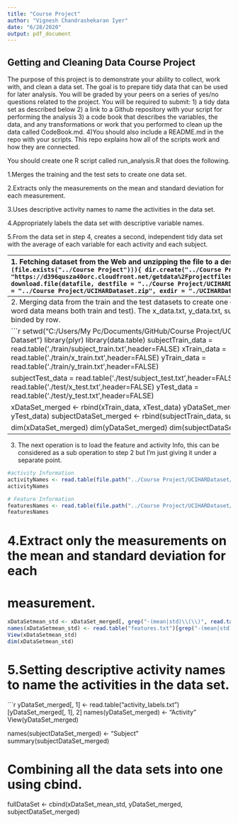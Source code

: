 ```yaml
---
title: "Course Project"
author: "Vignesh Chandrashekaran Iyer"
date: "6/28/2020"
output: pdf_document
---
```

## Getting and Cleaning Data Course Project

The purpose of this project is to demonstrate your ability to collect, work with, and clean a data set. 
The goal is to prepare tidy data that can be used for later analysis. You will be graded by your peers on a series of yes/no questions related to the project.
You will be required to submit: 
1) a tidy data set as described below
2) a link to a Github repository with your script for performing the analysis
3) a code book that describes the variables, the data, and any transformations or work that you performed to clean up the data called CodeBook.md. 
4)You should also include a README.md in the repo with your scripts. This repo explains how all of the scripts work and how they are connected.

You should create one R script called run_analysis.R that does the following.

1.Merges the training and the test sets to create one data set.

2.Extracts only the measurements on the mean and standard deviation for each measurement.

3.Uses descriptive activity names to name the activities in the data set.

4.Appropriately labels the data set with descriptive variable names.

5.From the data set in step 4, creates a second, independent tidy data set with the average of each variable for each activity and each subject.

-------------------------------------------------------------------------------
1. Fetching dataset from the Web and unzipping the file to a destination directory
```r
if(!(file.exists("../Course Project"))){
  dir.create("../Course Project")
}
datafile <- "https://d396qusza40orc.cloudfront.net/getdata%2Fprojectfiles%2FUCI%20HAR%20Dataset.zip"
download.file(datafile, destfile = "../Course Project/UCIHARDataset.zip")
unzip(zipfile = "../Course Project/UCIHARDataset.zip", exdir = "./UCIHARDataset")
```

--------------------------------------------------------------------------------
2. Merging data from the train and the test datasets to create one data set
(In the following the word data means both train and test). The x_data.txt, y_data.txt, subject_data.txt should be binded by row.

```r
setwd("C:/Users/My Pc/Documents/GitHub/Course Project/UCIHARDataset/UCI HAR Dataset")
library(plyr)
library(data.table)
subjectTrain_data = read.table('./train/subject_train.txt',header=FALSE)
xTrain_data = read.table('./train/x_train.txt',header=FALSE)
yTrain_data = read.table('./train/y_train.txt',header=FALSE)

subjectTest_data = read.table('./test/subject_test.txt',header=FALSE)
xTest_data = read.table('./test/x_test.txt',header=FALSE)
yTest_data = read.table('./test/y_test.txt',header=FALSE)

xDataSet_merged <- rbind(xTrain_data, xTest_data)
yDataSet_merged <- rbind(yTrain_data, yTest_data)
subjectDataSet_merged <- rbind(subjectTrain_data, subjectTest_data)

dim(xDataSet_merged)
dim(yDataSet_merged)
dim(subjectDataSet_merged)
```

--------------------------------------------------------------------------------
3. The next operation is to load the feature and activity Info, this can be considered as a sub operation to step 2 but I'm just giving it under a separate point.
```r

#activity Information
activityNames <- read.table(file.path("../Course Project/UCIHARDataset/UCI HAR Dataset", "activity_labels.txt"),head=FALSE)
activityNames

# Feature Information
featuresNames <- read.table(file.path("../Course Project/UCIHARDataset/UCI HAR Dataset", "features.txt"),head=FALSE)
featuresNames

```

# 4.Extract only the measurements on the mean and standard deviation for each
# measurement.

```r
xDataSetmean_std <- xDataSet_merged[, grep("-(mean|std)\\(\\)", read.table("features.txt")[, 2])]
names(xDataSetmean_std) <- read.table("features.txt")[grep("-(mean|std)\\(\\)", read.table("features.txt")[, 2]), 2] 
View(xDataSetmean_std)
dim(xDataSetmean_std)
```

# 5.Setting descriptive activity names to name the activities in the data set.

```r
yDataSet_merged[, 1] <- read.table("activity_labels.txt")[yDataSet_merged[, 1], 2]
names(yDataSet_merged) <- "Activity"
View(yDataSet_merged)

names(subjectDataSet_merged) <- "Subject"
summary(subjectDataSet_merged)

# Combining all the data sets into one using cbind.
fullDataSet <- cbind(xDataSet_mean_std, yDataSet_merged, subjectDataSet_merged)

